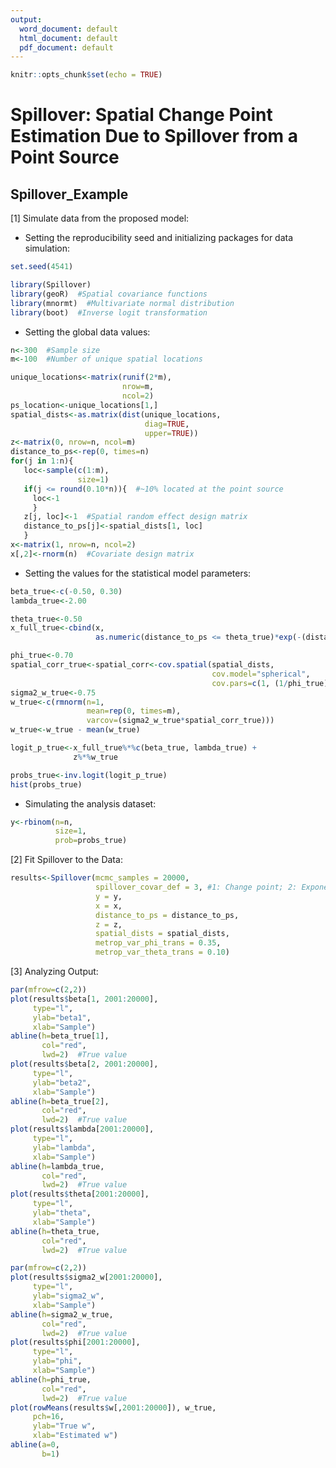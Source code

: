 ```yaml
---
output:
  word_document: default
  html_document: default
  pdf_document: default
---
```

```r
knitr::opts_chunk$set(echo = TRUE)
```
# Spillover: Spatial Change Point Estimation Due to Spillover from a Point Source

## Spillover_Example

[1] Simulate data from the proposed model:

* Setting the reproducibility seed and initializing packages for data simulation: 
```r
set.seed(4541)

library(Spillover)
library(geoR)  #Spatial covariance functions  
library(mnormt)  #Multivariate normal distribution
library(boot)  #Inverse logit transformation
```

* Setting the global data values:
```r
n<-300  #Sample size
m<-100  #Number of unique spatial locations

unique_locations<-matrix(runif(2*m), 
                         nrow=m, 
                         ncol=2)
ps_location<-unique_locations[1,]
spatial_dists<-as.matrix(dist(unique_locations, 
                              diag=TRUE, 
                              upper=TRUE))
z<-matrix(0, nrow=n, ncol=m)
distance_to_ps<-rep(0, times=n)
for(j in 1:n){
   loc<-sample(c(1:m), 
               size=1)
   if(j <= round(0.10*n)){  #~10% located at the point source
     loc<-1
     }
   z[j, loc]<-1  #Spatial random effect design matrix
   distance_to_ps[j]<-spatial_dists[1, loc]
   }
x<-matrix(1, nrow=n, ncol=2)
x[,2]<-rnorm(n)  #Covariate design matrix
```

* Setting the values for the statistical model parameters:
```r
beta_true<-c(-0.50, 0.30)
lambda_true<-2.00

theta_true<-0.50
x_full_true<-cbind(x, 
                   as.numeric(distance_to_ps <= theta_true)*exp(-(distance_to_ps^2)))

phi_true<-0.70
spatial_corr_true<-spatial_corr<-cov.spatial(spatial_dists,
                                             cov.model="spherical",
                                             cov.pars=c(1, (1/phi_true)))
sigma2_w_true<-0.75
w_true<-c(rmnorm(n=1, 
                 mean=rep(0, times=m), 
                 varcov=(sigma2_w_true*spatial_corr_true)))
w_true<-w_true - mean(w_true)

logit_p_true<-x_full_true%*%c(beta_true, lambda_true) + 
              z%*%w_true

probs_true<-inv.logit(logit_p_true)
hist(probs_true)
```

* Simulating the analysis dataset:
```r
y<-rbinom(n=n, 
          size=1, 
          prob=probs_true)
```

[2] Fit Spillover to the Data:

```r
results<-Spillover(mcmc_samples = 20000,
                   spillover_covar_def = 3, #1: Change point; 2: Exponential; 3: Gaussian 
                   y = y,
                   x = x,
                   distance_to_ps = distance_to_ps,
                   z = z,
                   spatial_dists = spatial_dists,
                   metrop_var_phi_trans = 0.35,
                   metrop_var_theta_trans = 0.10)
```

[3]  Analyzing Output:

```r
par(mfrow=c(2,2))
plot(results$beta[1, 2001:20000], 
     type="l",
     ylab="beta1",
     xlab="Sample")
abline(h=beta_true[1],
       col="red",
       lwd=2)  #True value
plot(results$beta[2, 2001:20000], 
     type="l",
     ylab="beta2",
     xlab="Sample")
abline(h=beta_true[2],
       col="red",
       lwd=2)  #True value
plot(results$lambda[2001:20000], 
     type="l",
     ylab="lambda",
     xlab="Sample")
abline(h=lambda_true,
       col="red",
       lwd=2)  #True value
plot(results$theta[2001:20000], 
     type="l",
     ylab="theta",
     xlab="Sample")
abline(h=theta_true,
       col="red",
       lwd=2)  #True value

par(mfrow=c(2,2))
plot(results$sigma2_w[2001:20000],
     type="l",
     ylab="sigma2_w",
     xlab="Sample")
abline(h=sigma2_w_true,
       col="red",
       lwd=2)  #True value
plot(results$phi[2001:20000],
     type="l",
     ylab="phi",
     xlab="Sample")
abline(h=phi_true, 
       col="red",
       lwd=2)  #True value
plot(rowMeans(results$w[,2001:20000]), w_true,
     pch=16,
     ylab="True w",
     xlab="Estimated w")
abline(a=0, 
       b=1)
```